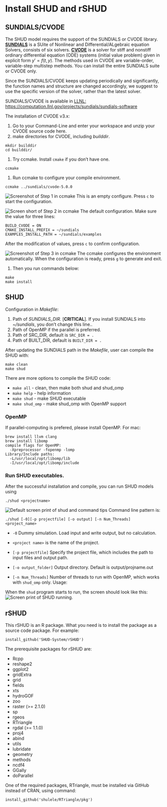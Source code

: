# Install SHUD and rSHUD

## SUNDIALS/CVODE
The SHUD model requires the support of the SUNDIALS or CVODE library. 
[**SUNDIALS**](https://computation.llnl.gov/projects/sundials) is a SUite of Nonlinear and Differential/ALgebraic equation Solvers, consists of six solvers.  [**CVODE**](https://computation.llnl.gov/projects/sundials/cvode) is a solver for stiff and nonstiff ordinary differential equation (ODE) systems (initial value problem) given in explicit form $y' = f(t,y)$. The methods used in CVODE are variable-order, variable-step multistep methods. You can install the entire SUNDIALS suite or CVODE only. 

Since the SUNDIALS/CVODE keeps updating periodically and significantly, the function names and structure are changed accordingly, we suggest to use the specific version of the solver, rather than the latest solver.



SUNDIALS/CVODE is available in [LLNL: https://computation.llnl.gov/projects/sundials/sundials-software](https://computation.llnl.gov/projects/sundials/sundials-software)

The installation of CVODE v3.x:


1. Go to your Command-Line and enter your workspace and unzip your CVODE source code here.
1. make directories for CVODE, including *builddir*.
```
mkdir builddir
cd builddir/
```
1. Try ccmake. Install ``cmake`` if you don't have one.
```
ccmake 
```

1.  Run ccmake to configure your compile environment.
```
ccmake ../sundials/cvode-5.0.0
```
![Screenshot of Step 1 in ccmake](Fig/ccmake/1.png)
This is an empty configure. Press `c` to start the configuration.

![Screen short of Step 2 in ccmake](Fig/ccmake/2.png)
The default configuration. Make sure the value for three lines:
```
BUILD_CVODE = ON
CMAKE_INSTALL_PREFIX = ~/sundials
EXAMPLES_INSTALL_PATH = ~/sundials/examples
```
After the modification of values, press `c` to confirm configuration.

![Screenshot of Step 3 in ccmake](Fig/ccmake/3.png)
The ccmake configures the environment automatically. When the configuration is ready, press `g` to generate and exit.

1. Then you run commands below:
```
make
make install 
```

## SHUD

Configuration in *Makefile*:

1. Path of *SUNDIALS_DIR.* [**CRITICAL**]. If you install SUNDIALS into *~/sundials*, you don't change this line..
1. Path of OpenMP if the parallel is preferred.
1. Path of SRC_DIR, default is `SRC_DIR = .`
1. Path of BUILT_DIR, default is `BUILT_DIR = .` 

After updating the SUNDIALS path in the *Makefile*, user can compile the SHUD with:
```
make clean
make shud
```

There are more options to compile the SHUD code:

- `make all`        - clean, then make both shud and shud_omp
- `make help`       - help information
- `make shud`       - make SHUD executable
- `make shud_omp`   - make shud_omp with OpenMP support


### OpenMP
If parallel-computing is prefered, please install OpenMP.     For mac: 
```
brew install llvm clang
brew install libomp
compile flags for OpenMP: 
  -Xpreprocessor -fopenmp -lomp
Library/Include paths:
  -L/usr/local/opt/libomp/lib 
  -I/usr/local/opt/libomp/include
```
### Run SHUD executables.
After the successful installation and compile, you can run SHUD models using
```
./shud <projectname>
```

![Default screen print of shud and command tips](Fig/CLI.png)
Command line pattern is:
```
./shud [-0][-p projectfile] [-o output] [-n Num_Threads] <project_name>
```
- `-0` Dummy simulation. Load input and write output, but no calculation.

- `<project name>` is the name of the project.

- `[-p projectfile]` Specify the project file, which includes the path to input files and output path.

- `[-o output_folder]` Output directory. Default is output/projname.out

- `[-n Num_Threads]` Number of threads to run with OpenMP, which works with `shud_omp` only.
  Usage:

  

When the `shud` program starts to run, the screen should look like this:
![Screen print of SHUD running.](Fig/CLI_vs.png)

## rSHUD
This rSHUD is an R package. What you need is to install the package as a source code package.
For example:

```
install_github('SHUD-System/rSHUD')
```

The prerequisite packages for rSHUD are:

- Rcpp
- reshape2
- ggplot2
- gridExtra
- grid
- fields
- xts 
- hydroGOF
- zoo
- raster (>= 2.1.0) 
- sp 
- rgeos 
- RTriangle
- rgdal (>= 1.1.0)
- proj4
- abind
- utils
- lubridate
- geometry
- methods
- ncdf4
- GGally
- doParallel

One of the required packages, RTriangle, must be installed via GitHub instead of CRAN, using command:
```
install_github('shulele/RTriangle/pkg') 
```

